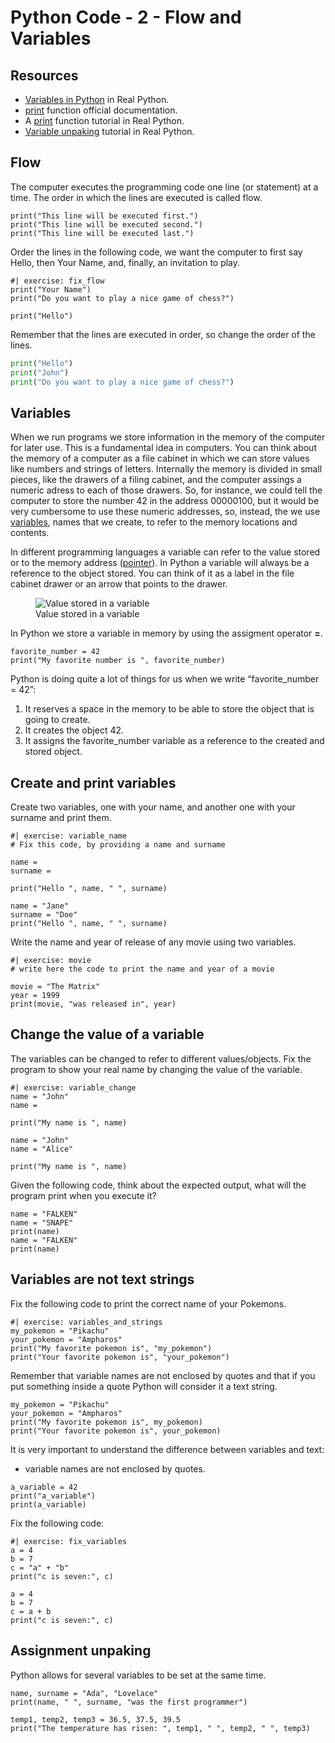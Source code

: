 # Python Code - 2 - Flow and Variables 

## Resources

- [Variables in Python](https://realpython.com/python-variables/) in Real Python.
- [print](https://docs.python.org/3/library/functions.html#print) function official documentation.
- A [print](https://realpython.com/python-print/) function tutorial in Real Python.
- [Variable unpaking](https://realpython.com/lessons/tuple-assignment-packing-unpacking/) tutorial in Real Python.

## Flow

The computer executes the programming code one line (or statement) at a time.
The order in which the lines are executed is called flow.

```pyodide
print("This line will be executed first.")
print("This line will be executed second.")
print("This line will be executed last.")
```

Order the lines in the following code, we want the computer to first say Hello, then Your Name, and, finally, an invitation to play.

```pyodide
#| exercise: fix_flow
print("Your Name")
print("Do you want to play a nice game of chess?")

print("Hello")
```
::: { .hint exercise="fix_flow"}
::: { .callout-note collapse="false"}
Remember that the lines are executed in order, so change the order of the lines.
:::
:::
::: { .solution exercise="fix_flow" }
::: { .callout-tip collapse="false"}
```python
print("Hello")
print("John")
print("Do you want to play a nice game of chess?")
```
:::
:::

## Variables

When we run programs we store information in the memory of the computer for later use. This is a fundamental idea in computers.
You can think about the memory of a computer as a file cabinet in which we can store values like numbers and strings of letters.
Internally the memory is divided in small pieces, like the drawers of a filing cabinet, and the computer assings a numeric adress to each of those drawers.
So, for instance, we could tell the computer to store the number 42 in the address 00000100, but it would be very cumbersome to use these numeric addresses, so, instead, the we use [variables](https://en.wikipedia.org/wiki/Variable_(computer_science)), names that we create, to refer to the memory locations and contents.

In different programming languages a variable can refer to the value stored or to the memory address ([pointer](https://en.wikipedia.org/wiki/Pointer_(computer_programming))).
In Python a variable will always be a reference to the object stored.
You can think of it as a label in the file cabinet drawer or an arrow that points to the drawer.

![Value stored in a variable](../static/memory_and_variables.png "Value stored in a variable")

In Python we store a variable in memory by using the assigment operator **=**.

```pyodide
favorite_number = 42
print("My favorite number is ", favorite_number)
```

Python is doing quite a lot of things for us when we write "favorite_number = 42":

  1. It reserves a space in the memory to be able to store the object that is going to create.
  2. It creates the object 42.
  3. It assigns the favorite_number variable as a reference to the created and stored object.

## Create and print variables

Create two variables, one with your name, and another one with your surname and print them.

```pyodide
#| exercise: variable_name
# Fix this code, by providing a name and surname

name = 
surname =

print("Hello ", name, " ", surname)
```

::: { .solution exercise="variable_name" }
::: { .callout-tip collapse="false"}
```pyodide
name = "Jane"
surname = "Doe"
print("Hello ", name, " ", surname)
```
:::
:::

Write the name and year of release of any movie using two variables.

```pyodide
#| exercise: movie
# write here the code to print the name and year of a movie
```

::: { .solution exercise="movie" }
::: { .callout-tip collapse="false"}
```pyodide
movie = "The Matrix"
year = 1999
print(movie, "was released in", year)
```
:::
:::

## Change the value of a variable

The variables can be changed to refer to different values/objects.
Fix the program to show your real name by changing the value of the variable.

```pyodide
#| exercise: variable_change
name = "John"
name = 

print("My name is ", name)
```

::: { .solution exercise="variable_change" }
::: { .callout-tip collapse="false"}
```pyodide
name = "John"
name = "Alice"

print("My name is ", name)
```
:::
:::

Given the following code, think about the expected output, what will the program print when you execute it?

```pyodide
name = "FALKEN"
name = "SNAPE"
print(name)
name = "FALKEN"
print(name)
```

## Variables are not text strings

Fix the following code to print the correct name of your Pokemons.

```pyodide
#| exercise: variables_and_strings
my_pokemon = "Pikachu"
your_pokemon = "Ampharos"
print("My favorite pokemon is", "my_pokemon")
print("Your favorite pokemon is", "your_pokemon")
```

::: { .hint exercise="ex_3"}
::: { .callout-note collapse="false"}
Remember that variable names are not enclosed by quotes and that if you put something inside a quote Python will consider it a text string.
:::
:::
::: { .solution exercise="variables_and_strings" }
::: { .callout-tip collapse="false"}
```pyodide
my_pokemon = "Pikachu"
your_pokemon = "Ampharos"
print("My favorite pokemon is", my_pokemon)
print("Your favorite pokemon is", your_pokemon)
```
:::
:::

It is very important to understand the difference between variables and text:

- variable names are not enclosed by quotes.

```pyodide
a_variable = 42
print("a_variable")
print(a_variable)
```

Fix the following code:

```pyodide
#| exercise: fix_variables
a = 4
b = 7
c = "a" + "b"
print("c is seven:", c)
```

::: { .solution exercise="fix_variables" }
::: { .callout-tip collapse="false"}
```pyodide
a = 4
b = 7
c = a + b
print("c is seven:", c)
```
:::
:::

## Assignment unpaking

Python allows for several variables to be set at the same time.

```pyodide

name, surname = "Ada", "Lovelace"
print(name, " ", surname, "was the first programmer")

temp1, temp2, temp3 = 36.5, 37.5, 39.5
print("The temperature has risen: ", temp1, " ", temp2, " ", temp3)

```